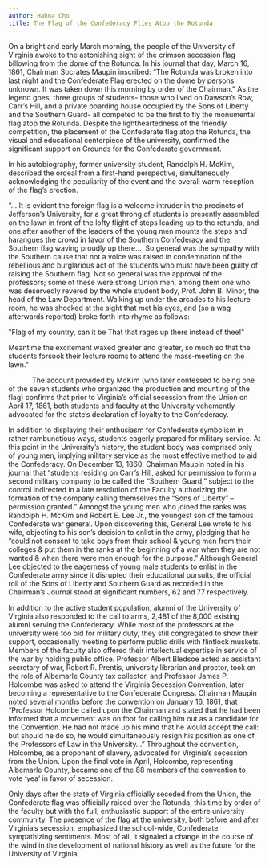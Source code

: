 ```yaml
---
author: Hahna Cho
title: The Flag of the Confederacy Flies Atop the Rotunda
---
```

On a bright and early March morning, the people of the University of Virginia awoke to the astonishing sight of the crimson secession flag billowing from the dome of the Rotunda. In his journal that day, March 16, 1861, Chairman Socrates Maupin inscribed: “The Rotunda was broken into last night and the Confederate Flag erected on the dome by persons unknown. It was taken down this morning by order of the Chairman.” As the legend goes, three groups of students- those who lived on Dawson’s Row, Carr’s Hill, and a private boarding house occupied by the Sons of Liberty and the Southern Guard- all competed to be the first to fly the monumental flag atop the Rotunda. Despite the lightheartedness of the friendly competition, the placement of the Confederate flag atop the Rotunda, the visual and educational centerpiece of the university, confirmed the significant support on Grounds for the Confederate government.  
  
In his autobiography, former university student, Randolph H. McKim, described the ordeal from a first-hand perspective, simultaneously acknowledging the peculiarity of the event and the overall warm reception of the flag’s erection.

“… It is evident the foreign flag is a welcome intruder in the precincts of Jefferson’s University, for a great throng of students is presently assembled on the lawn in front of the lofty flight of steps leading up to the rotunda, and one after another of the leaders of the young men mounts the steps and harangues the crowd in favor of the Southern Confederacy and the Southern flag waving proudly up there…  So general was the sympathy with the Southern cause that not a voice was raised in condemnation of the rebellious and burglarious act of the students who must have been guilty of raising the Southern flag. Not so general was the approval of the professors; some of these were strong Union men, among them one who was deservedly revered by the whole student body, Prof. John B. Minor, the head of the Law Department. Walking up under the arcades to his lecture room, he was shocked at the sight that met his eyes, and (so a wag afterwards reported) broke forth into rhyme as follows:

"Flag of my country, can it be That that rages up there instead of thee!"

Meantime the excitement waxed greater and greater, so much so that the students forsook their lecture rooms to attend the mass-meeting on the lawn.”

            The account provided by McKim (who later confessed to being one of the seven students who organized the production and mounting of the flag) confirms that prior to Virginia’s official secession from the Union on April 17, 1861, both students and faculty at the University vehemently advocated for the state’s declaration of loyalty to the Confederacy.

In addition to displaying their enthusiasm for Confederate symbolism in rather rambunctious ways, students eagerly prepared for military service. At this point in the University’s history, the student body was comprised only of young men, implying military service as the most effective method to aid the Confederacy. On December 13, 1860, Chairman Maupin noted in his journal that “students residing on Carr’s Hill, asked for permission to form a second military company to be called the “Southern Guard,” subject to the control indirected in a late resolution of the Faculty authorizing the formation of the company calling themselves the “Sons of Liberty” – permission granted.” Amongst the young men who joined the ranks was Randolph H. McKim and Robert E. Lee Jr., the youngest son of the famous Confederate war general. Upon discovering this, General Lee wrote to his wife, objecting to his son’s decision to enlist in the army, pledging that he “could not consent to take boys from their school & young men from their colleges & put them in the ranks at the beginning of a war when they are not wanted & when there were men enough for the purpose.” Although General Lee objected to the eagerness of young male students to enlist in the Confederate army since it disrupted their educational pursuits, the official roll of the Sons of Liberty and Southern Guard as recorded in the Chairman’s Journal stood at significant numbers, 62 and 77 respectively.

In addition to the active student population, alumni of the University of Virginia also responded to the call to arms, 2,481 of the 8,000 existing alumni serving the Confederacy. While most of the professors at the university were too old for military duty, they still congregated to show their support, occasionally meeting to perform public drills with flintlock muskets. Members of the faculty also offered their intellectual expertise in service of the war by holding public office. Professor Albert Bledsoe acted as assistant secretary of war, Robert R. Prentis, university librarian and proctor, took on the role of Albemarle County tax collector, and Professor James P. Holcombe was asked to attend the Virginia Secession Convention, later becoming a representative to the Confederate Congress. Chairman Maupin noted several months before the convention on January 16, 1861, that “Professor Holcombe called upon the Chairman and stated that he had been informed that a movement was on foot for calling him out as a candidate for the Convention. He had not made up his mind that he would accept the call: but should he do so, he would simultaneously resign his position as one of the Professors of Law in the University…” Throughout the convention, Holcombe, as a proponent of slavery, advocated for Virginia’s secession from the Union. Upon the final vote in April, Holcombe, representing Albemarle County, became one of the 88 members of the convention to vote ‘yea’ in favor of secession.

Only days after the state of Virginia officially seceded from the Union, the Confederate flag was officially raised over the Rotunda, this time by order of the faculty but with the full, enthusiastic support of the entire university community. The presence of the flag at the university, both before and after Virginia’s secession, emphasized the school-wide, Confederate sympathizing sentiments. Most of all, it signaled a change in the course of the wind in the development of national history as well as the future for the University of Virginia.
